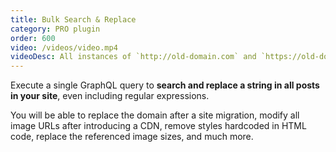 ```yaml
---
title: Bulk Search & Replace
category: PRO plugin
order: 600
video: /videos/video.mp4
videoDesc: All instances of `http://old-domain.com` and `https://old-domain.com` are replaced with `https://new-domain.com` in all posts.
---
```


Execute a single GraphQL query to **search and replace a string in all posts in your site**, even including regular expressions.

You will be able to replace the domain after a site migration, modify all image URLs after introducing a CDN, remove styles hardcoded in HTML code, replace the referenced image sizes, and much more.
